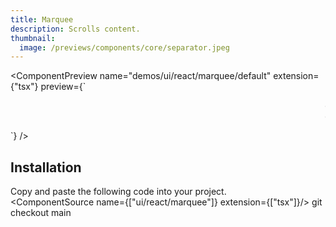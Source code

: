 ```yaml
---
title: Marquee
description: Scrolls content.
thumbnail:
  image: /previews/components/core/separator.jpeg
---
```


<ComponentPreview
  name="demos/ui/react/marquee/default"
  extension={"tsx"}
  preview={`<div className="bg-bg relative flex size-full flex-col items-center justify-center overflow-hidden rounded-lg border py-20 md:shadow-xl">
    <Marquee pauseOnHover className="[--duration:20s]">
        {firstRow.map(review => (
            <ReviewCard key={review.username} {...review} />
        ))}
    </Marquee>
    <Marquee reverse pauseOnHover className="[--duration:20s]">
        {secondRow.map(review => (
            <ReviewCard key={review.username} {...review} />
            ))}
    </Marquee>
</div>`}
/>

## Installation

Copy and paste the following code into your project.<br/>
<ComponentSource name={["ui/react/marquee"]} extension={["tsx"]}/>
git checkout main
